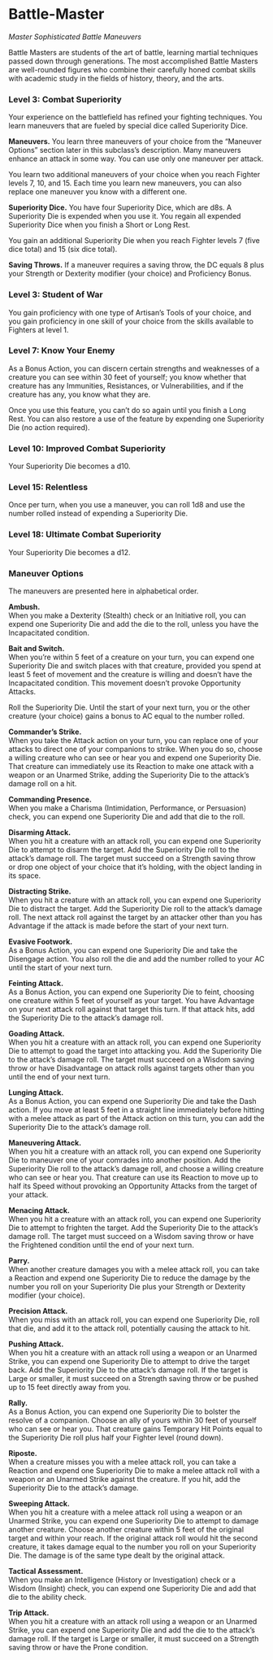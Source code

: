 # Battle-Master

_Master Sophisticated Battle Maneuvers_

Battle Masters are students of the art of battle, learning martial techniques passed down through generations. The most accomplished Battle Masters are well-rounded figures who combine their carefully honed combat skills with academic study in the fields of history, theory, and the arts.

### Level 3: Combat Superiority

Your experience on the battlefield has refined your fighting techniques. You learn maneuvers that are fueled by special dice called Superiority Dice.

**Maneuvers.** You learn three maneuvers of your choice from the “Maneuver Options” section later in this subclass’s description. Many maneuvers enhance an attack in some way. You can use only one maneuver per attack.

You learn two additional maneuvers of your choice when you reach Fighter levels 7, 10, and 15. Each time you learn new maneuvers, you can also replace one maneuver you know with a different one.

**Superiority Dice.** You have four Superiority Dice, which are d8s. A Superiority Die is expended when you use it. You regain all expended Superiority Dice when you finish a Short or Long Rest.

You gain an additional Superiority Die when you reach Fighter levels 7 (five dice total) and 15 (six dice total).

**Saving Throws.** If a maneuver requires a saving throw, the DC equals 8 plus your Strength or Dexterity modifier (your choice) and Proficiency Bonus.

### Level 3: Student of War

You gain proficiency with one type of Artisan’s Tools of your choice, and you gain proficiency in one skill of your choice from the skills available to Fighters at level 1.

### Level 7: Know Your Enemy

As a Bonus Action, you can discern certain strengths and weaknesses of a creature you can see within 30 feet of yourself; you know whether that creature has any Immunities, Resistances, or Vulnerabilities, and if the creature has any, you know what they are.

Once you use this feature, you can’t do so again until you finish a Long Rest. You can also restore a use of the feature by expending one Superiority Die (no action required).

### Level 10: Improved Combat Superiority

Your Superiority Die becomes a d10.

### Level 15: Relentless

Once per turn, when you use a maneuver, you can roll 1d8 and use the number rolled instead of expending a Superiority Die.

### Level 18: Ultimate Combat Superiority

Your Superiority Die becomes a d12.

### Maneuver Options

The maneuvers are presented here in alphabetical order.

**Ambush.**  
When you make a Dexterity (Stealth) check or an Initiative roll, you can expend one Superiority Die and add the die to the roll, unless you have the Incapacitated condition.

**Bait and Switch.**  
When you’re within 5 feet of a creature on your turn, you can expend one Superiority Die and switch places with that creature, provided you spend at least 5 feet of movement and the creature is willing and doesn’t have the Incapacitated condition. This movement doesn’t provoke Opportunity Attacks.

Roll the Superiority Die. Until the start of your next turn, you or the other creature (your choice) gains a bonus to AC equal to the number rolled.

**Commander’s Strike.**  
When you take the Attack action on your turn, you can replace one of your attacks to direct one of your companions to strike. When you do so, choose a willing creature who can see or hear you and expend one Superiority Die. That creature can immediately use its Reaction to make one attack with a weapon or an Unarmed Strike, adding the Superiority Die to the attack’s damage roll on a hit.

**Commanding Presence.**  
When you make a Charisma (Intimidation, Performance, or Persuasion) check, you can expend one Superiority Die and add that die to the roll.

**Disarming Attack.**  
When you hit a creature with an attack roll, you can expend one Superiority Die to attempt to disarm the target. Add the Superiority Die roll to the attack’s damage roll. The target must succeed on a Strength saving throw or drop one object of your choice that it’s holding, with the object landing in its space.

**Distracting Strike.**  
When you hit a creature with an attack roll, you can expend one Superiority Die to distract the target. Add the Superiority Die roll to the attack’s damage roll. The next attack roll against the target by an attacker other than you has Advantage if the attack is made before the start of your next turn.

**Evasive Footwork.**  
As a Bonus Action, you can expend one Superiority Die and take the Disengage action. You also roll the die and add the number rolled to your AC until the start of your next turn.

**Feinting Attack.**  
As a Bonus Action, you can expend one Superiority Die to feint, choosing one creature within 5 feet of yourself as your target. You have Advantage on your next attack roll against that target this turn. If that attack hits, add the Superiority Die to the attack’s damage roll.

**Goading Attack.**  
When you hit a creature with an attack roll, you can expend one Superiority Die to attempt to goad the target into attacking you. Add the Superiority Die to the attack’s damage roll. The target must succeed on a Wisdom saving throw or have Disadvantage on attack rolls against targets other than you until the end of your next turn.

**Lunging Attack.**  
As a Bonus Action, you can expend one Superiority Die and take the Dash action. If you move at least 5 feet in a straight line immediately before hitting with a melee attack as part of the Attack action on this turn, you can add the Superiority Die to the attack’s damage roll.

**Maneuvering Attack.**  
When you hit a creature with an attack roll, you can expend one Superiority Die to maneuver one of your comrades into another position. Add the Superiority Die roll to the attack’s damage roll, and choose a willing creature who can see or hear you. That creature can use its Reaction to move up to half its Speed without provoking an Opportunity Attacks from the target of your attack.

**Menacing Attack.**  
When you hit a creature with an attack roll, you can expend one Superiority Die to attempt to frighten the target. Add the Superiority Die to the attack’s damage roll. The target must succeed on a Wisdom saving throw or have the Frightened condition until the end of your next turn.

**Parry.**  
When another creature damages you with a melee attack roll, you can take a Reaction and expend one Superiority Die to reduce the damage by the number you roll on your Superiority Die plus your Strength or Dexterity modifier (your choice).

**Precision Attack.**  
When you miss with an attack roll, you can expend one Superiority Die, roll that die, and add it to the attack roll, potentially causing the attack to hit.

**Pushing Attack.**  
When you hit a creature with an attack roll using a weapon or an Unarmed Strike, you can expend one Superiority Die to attempt to drive the target back. Add the Superiority Die to the attack’s damage roll. If the target is Large or smaller, it must succeed on a Strength saving throw or be pushed up to 15 feet directly away from you.

**Rally.**  
As a Bonus Action, you can expend one Superiority Die to bolster the resolve of a companion. Choose an ally of yours within 30 feet of yourself who can see or hear you. That creature gains Temporary Hit Points equal to the Superiority Die roll plus half your Fighter level (round down).

**Riposte.**  
When a creature misses you with a melee attack roll, you can take a Reaction and expend one Superiority Die to make a melee attack roll with a weapon or an Unarmed Strike against the creature. If you hit, add the Superiority Die to the attack’s damage.

**Sweeping Attack.**  
When you hit a creature with a melee attack roll using a weapon or an Unarmed Strike, you can expend one Superiority Die to attempt to damage another creature. Choose another creature within 5 feet of the original target and within your reach. If the original attack roll would hit the second creature, it takes damage equal to the number you roll on your Superiority Die. The damage is of the same type dealt by the original attack.

**Tactical Assessment.**  
When you make an Intelligence (History or Investigation) check or a Wisdom (Insight) check, you can expend one Superiority Die and add that die to the ability check.

**Trip Attack.**  
When you hit a creature with an attack roll using a weapon or an Unarmed Strike, you can expend one Superiority Die and add the die to the attack’s damage roll. If the target is Large or smaller, it must succeed on a Strength saving throw or have the Prone condition.
